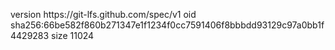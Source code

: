 version https://git-lfs.github.com/spec/v1
oid sha256:66be582f860b271347e1f1234f0cc7591406f8bbbdd93129c97a0bb1f4429283
size 11024
